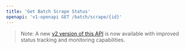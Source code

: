 ```yaml
---
title: 'Get Batch Scrape Status'
openapi: 'v1-openapi GET /batch/scrape/{id}'
---
```


> Note: A new [v2 version of this API](/api-reference/endpoint/batch-scrape-get) is now available with improved status tracking and monitoring capabilities.
